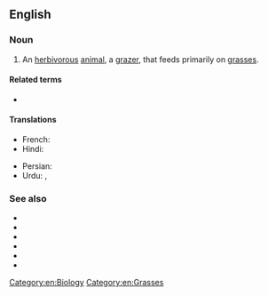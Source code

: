 ==English==

===Noun===
{{wikipedia}}
{{en-noun}}

# An [[herbivorous]] [[animal]], a [[grazer]], that feeds primarily on [[grass|grasses]].

====Related terms====
* {{l|en|graminivorous}}

====Translations====
{{trans-top|grass-eating animal}}
* French: {{t|fr|graminivore|m}}
* Hindi: {{t+|hi|चराक|m|tr=charāk}}
{{trans-mid}}
* Persian: {{t+|fa|چرنده|tr=charande}}
* Urdu: {{t|ur|چراک|tr=charāk|m}}, {{t|ur|چرندہ|tr=charanda|m}}
{{trans-bottom}}

===See also===
* {{l|en|herbivore}}
* {{l|en|carnivore}}
* {{l|en|folivore}}
* {{l|en|frugivore}}
* {{l|en|insectivore}}
* {{l|en|omnivore}}

[[Category:en:Biology]]
[[Category:en:Grasses]]